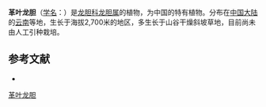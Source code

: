 {{Speciesbox
| name = 革叶龙胆
| status = 
| status_system = 
| image =
| genus = Gentiana
| species = scytophylla
| authority = T. N. Ho
}}

'''革叶龙胆'''（[[学名|学名]]：{{lang|la|''Gentiana scytophylla''}}）是[[龙胆科|龙胆科]][[龙胆属|龙胆属]]的植物，为中国的特有植物。分布在[[中国大陆|中国大陆]]的[[云南|云南]]等地，生长于海拔2,700米的地区，多生长于山谷干燥斜坡草地，目前尚未由人工引种栽培。

== 参考文献 ==
<div class="references-small">
* {{cite web| url =http://www.bioinfo.cn/db05/KmzwSpecies.php?action=view&id=8605| title =革叶龙胆| work =《中国高等植物数据库全库》| publisher =中国科学院微生物研究所| author =昆明植物研究所| accessdate =2009-02-24| deadurl =yes| archiveurl =https://web.archive.org/web/20160305072229/http://www.bioinfo.cn/db05/KmzwSpecies.php?action=view&id=8605| archivedate =2016-03-05}}
</div>
{{Taxonbar|from=Q15227424}}

[[Category:龙胆属|革叶龙胆]]


{{植物小作品}}